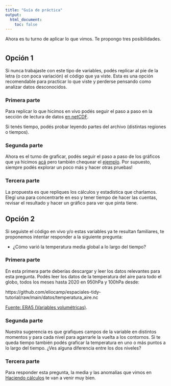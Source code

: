 ```yaml
---
title: "Guía de práctica"
output: 
  html_document:
    toc: false
---
```


Ahora es tu turno de aplicar lo que vimos.
Te propongo tres posibilidades.

# {.tabset}

## Opción 1

Si nunca trabajaste con este tipo de variables, podés replicar al pie de la letra (o con poca variación) el código que ya viste.
Esta es una opción recomendable para practicar lo que viste y perderse pensando como analizar datos desconocidos.

### Primera parte

Para replicar lo que hicimos en vivo podés seguir el paso a paso en la sección de lectura de datos [en netCDF](02_lectura.html#Datos_en_netCDF). 

Si tenés tiempo, podés probar leyendo partes del archivo (distintas regiones o tiempos). 

### Segunda parte

Ahora es el turno de graficar, podés seguir el paso a paso de los gráficos que ya hicimos [acá](03_graficado.html) pero también chequear el [ejemplo](ejemplo.html). Por supuesto, siempre podés explorar un poco más y hacer otras pruebas!

### Tercera parte

La propuesta es que repliques los cálculos y estadística que charlamos. Elegí una para concentrarte en eso y tener tiempo de hacer las cuentas, revisar el resultado y hacer un gráfico para ver que pinta tiene.

## Opción 2

Si seguiste el código en vivo y/o estas variables ya te resultan familiares, te proponemos intentar responder a la siguiente pregunta:

* ¿Cómo varió la temperatura media global a lo largo del tiempo?

### Primera parte

En esta primera parte deberías descargar y leer los datos relevantes para esta pregunta. Podés leer los datos de la temperatura del aire para todo el globo, todos los meses hasta 2020 en 950hPa y 100hPa desde:

https://github.com/eliocamp/espaciales-tidy-tutorial/raw/main/datos/temperatura_aire.nc

[Fuente: ERA5 (Variables volumétricas)](https://cds.climate.copernicus.eu/cdsapp#!/dataset/reanalysis-era5-pressure-levels-monthly-means?tab=form).

### Segunda parte

Nuestra sugerencia es que grafiques campos de la variable en distintos momentos y para cada nivel para agarrarle la vuelta a los contornos. Si te queda tiempo también podés graficar la temperatura en uno o más puntos a lo largo del tiempo. ¿Ves alguna diferencia entre los dos niveles?

### Tercera parte


Para responder esta pregunta, la media y las anomalías que vimos en [Haciendo cálculos](04_calculos.html#Haciendo_cálculos) te van a venir muy bien.



